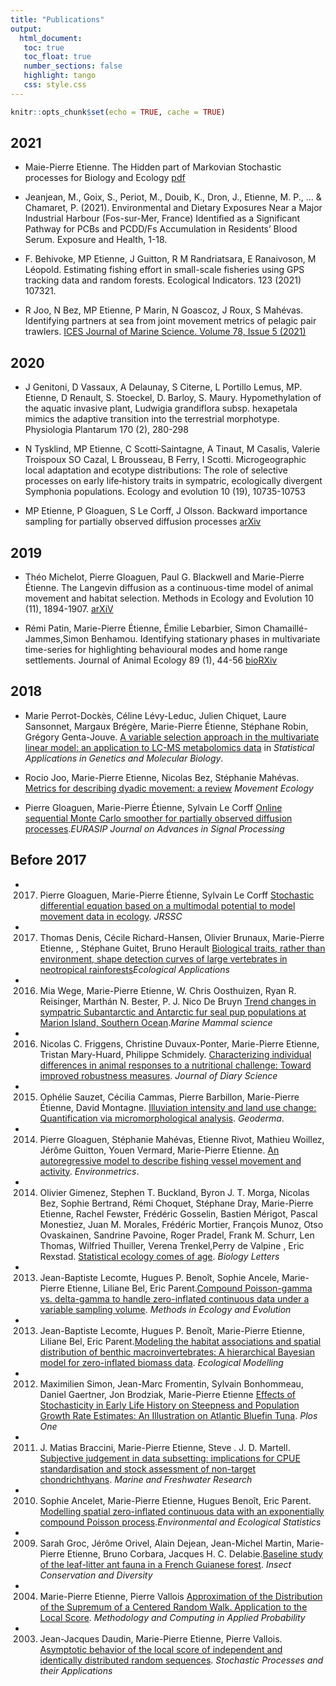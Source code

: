 ```yaml
---
title: "Publications"
output: 
  html_document:
   toc: true
   toc_float: true
   number_sections: false
   highlight: tango
   css: style.css
---
```


```r
knitr::opts_chunk$set(echo = TRUE, cache = TRUE)
```





## 2021 

* Maie-Pierre Etienne. The Hidden part of Markovian Stochastic processes for Biology and Ecology [pdf](MesPapiers/2021_hdr_etienne.pdf)

* Jeanjean, M., Goix, S., Periot, M., Douib, K., Dron, J., Etienne, M. P., ... & Chamaret, P. (2021). Environmental and Dietary Exposures Near a Major Industrial Harbour (Fos-sur-Mer, France) Identified as a Significant Pathway for PCBs and PCDD/Fs Accumulation in Residents’ Blood Serum. Exposure and Health, 1-18.

* F. Behivoke, MP Etienne, J Guitton, R M Randriatsara, E Ranaivoson, M Léopold. Estimating fishing effort in small-scale fisheries using GPS tracking data and random forests. Ecological Indicators. 123 (2021) 107321.

* R Joo, N Bez, MP Etienne, P Marin, N Goascoz, J Roux, S Mahévas. Identifying partners at sea from joint movement metrics of pelagic pair trawlers. [ICES Journal of Marine Science. Volume 78, Issue 5 (2021)](https://academic.oup.com/icesjms/article-abstract/78/5/1758/6276504)


## 2020

- J Genitoni, D Vassaux, A Delaunay, S Citerne, L Portillo Lemus,  MP. Etienne, D Renault, S. Stoeckel, D. Barloy, S. Maury. 
Hypomethylation of the aquatic invasive plant, Ludwigia grandiflora subsp. hexapetala mimics the adaptive transition into the terrestrial morphotype. Physiologia Plantarum 170 (2), 280-298

- N Tysklind, MP Etienne, C Scotti‐Saintagne, A Tinaut, M Casalis, Valerie Troispoux
SO Cazal, L Brousseau, B Ferry, I Scotti. Microgeographic local adaptation and ecotype distributions: The role of selective processes on early life‐history traits in sympatric, ecologically divergent Symphonia populations. Ecology and evolution 10 (19), 10735-10753
		
- MP Etienne, P Gloaguen, S Le Corff, J Olsson. Backward importance sampling for partially observed diffusion processes
[arXiv](https://arxiv.org/abs/2002.05438)



## 2019  

- Théo Michelot, Pierre Gloaguen, Paul G. Blackwell and  Marie-Pierre Étienne. The Langevin diffusion as a continuous-time model of animal movement and habitat selection. Methods in Ecology and Evolution 10 (11), 1894-1907. [arXiV](https://arxiv.org/abs/1810.10213)


- Rémi Patin, Marie-Pierre Étienne, Émilie Lebarbier, Simon Chamaillé-Jammes,Simon Benhamou. Identifying stationary phases in multivariate time-series for highlighting behavioural modes and home range settlements. Journal of Animal Ecology 89 (1), 44-56 [bioRXiv](https://www.biorxiv.org/content/10.1101/444794v1)


## 2018  

- Marie Perrot-Dockès, Céline Lévy-Leduc, Julien Chiquet, Laure Sansonnet, Margaux Brégère, Marie-Pierre Étienne,  Stéphane Robin, Grégory Genta-Jouve.  [A variable selection approach in the multivariate
linear model: an application to LC-MS
metabolomics data](MesPapiers/2018_Perrot+StatAppliInGenetics.pdf) in *Statistical Applications in Genetics and Molecular Biology*.

- Rocio Joo, Marie-Pierre Etienne, Nicolas Bez,  Stéphanie Mahévas. [Metrics for describing dyadic movement: a review](MesPapiers/2018_Joo+MovemenetEcology.pdf) *Movement Ecology*

- Pierre Gloaguen, Marie-Pierre Étienne, Sylvain Le Corff [Online sequential Monte Carlo smoother for partially observed diffusion processes](MesPapiers/2018_Gloaguen+EURASIP.pdf).*EURASIP Journal on Advances in Signal Processing*



## Before 2017


- 2017. Pierre Gloaguen, Marie-Pierre Étienne, Sylvain Le Corff [Stochastic differential equation based on a multimodal potential to model movement data in ecology](MesPapiers/2017_Gloaguen+JRSSC.pdf). *JRSSC* 

- 2017. Thomas Denis, Cécile Richard-Hansen, Olivier Brunaux, Marie-Pierre Etienne, , Stéphane Guitet, Bruno Herault [Biological traits, rather than environment, shape detection curves of large vertebrates in neotropical rainforests]()*Ecological Applications*

- 2016. Mia Wege, Marie-Pierre Etienne,  W. Chris Oosthuizen, Ryan R. Reisinger, Marthán N. Bester, P. J. Nico De Bruyn [Trend changes in sympatric Subantarctic and Antarctic fur seal pup populations at Marion Island, Southern Ocean](MesPapiers/2016_Wege+MarineMammalScience.pdf).*Marine Mammal science*

- 2016. Nicolas C. Friggens, Christine Duvaux-Ponter, Marie-Pierre Etienne, Tristan Mary-Huard, Philippe Schmidely.  [Characterizing individual differences in animal responses to a nutritional challenge: Toward improved robustness measures](MesPapiers/2016_Friggens+JDS.pdf). *Journal of Diary Science*


- 2015. Ophélie Sauzet, Cécilia Cammas, Pierre Barbillon, Marie-Pierre Étienne, David Montagne. [Illuviation intensity and land use change: Quantification via micromorphological analysis](MesPapiers/2015_Sauzet+Geoderma.pdf). *Geoderma*.

- 2014. Pierre Gloaguen, Stéphanie Mahévas, Etienne Rivot, Mathieu Woillez, Jérôme Guitton, Youen Vermard, Marie-Pierre Etienne. [An autoregressive model to describe fishing vessel movement and activity](MesPapiers/2014_Gloaguen+Environmetrics.pdf). *Environmetrics*.

- 2014. Olivier Gimenez, Stephen T. Buckland, Byron J. T. Morga, Nicolas Bez, Sophie Bertrand, Rémi Choquet, Stéphane Dray, Marie-Pierre Etienne, Rachel Fewster, Frédéric Gosselin, Bastien Mérigot, Pascal Monestiez,  Juan M. Morales, Frédéric Mortier, François Munoz, Otso Ovaskainen,
Sandrine Pavoine, Roger Pradel, Frank M. Schurr, Len Thomas, Wilfried Thuiller, Verena Trenkel,Perry de Valpine , Eric Rexstad. [Statistical ecology comes of age](MesPapiers/2014_Gimenez+BiologyLetters.pdf). *Biology Letters*


- 2013. Jean-Baptiste Lecomte, Hugues P. Benoît, Sophie Ancele,  Marie-Pierre Etienne, Liliane Bel, Eric Parent.[Compound Poisson-gamma vs. delta-gamma to handle zero-inflated continuous data under a variable sampling volume](2013_Lecomte+Methods_in_Ecology_and_Evolution.pdf). *Methods in Ecology and Evolution*

- 2013. Jean-Baptiste Lecomte, Hugues P. Benoît, Marie-Pierre Etienne, Liliane  Bel, Eric Parent.[Modeling the habitat associations and spatial distribution of benthic
macroinvertebrates: A hierarchical Bayesian model for zero-inflated
biomass data](MesPapiers/2013_Lecomte+EcologicalModelling.pdf). *Ecological Modelling*

- 2012. Maximilien Simon, Jean-Marc Fromentin, Sylvain Bonhommeau, Daniel Gaertner, Jon Brodziak, Marie-Pierre Etienne [Effects of Stochasticity in Early Life History on Steepness and Population Growth Rate Estimates: An Illustration on Atlantic Bluefin Tuna](MesPapiers/2012_Simon+PlosOne.pdf). *Plos One*

- 2011. J. Matias Braccini, Marie-Pierre Etienne,  Steve . J. D. Martell. [Subjective judgement in data subsetting: implications for CPUE standardisation and stock assessment of non-target chondrichthyans](MesPapiers/2011_Braccini+Marine_and_Freshwater_Research.pdf). *Marine and Freshwater Research*


- 2010. Sophie Ancelet, Marie-Pierre Etienne, Hugues Benoît, Eric Parent. [Modelling spatial zero-inflated continuous data with an exponentially compound Poisson process](MesPapiers/2010_Ancelet+ESS.pdf).*Environmental and Ecological Statistics*

- 2009. Sarah Groc, Jérôme Orivel, Alain Dejean, Jean-Michel Martin, Marie-Pierre Etienne, Bruno Corbara, Jacques H. C. Delabie.[Baseline study of the leaf-litter ant fauna in a French Guianese forest](MesPapiers/2009_Groc+icad.pdf). *Insect Conservation and Diversity*

- 2004. Marie-Pierre Etienne, Pierre Vallois [Approximation of the Distribution of the Supremum of a Centered Random Walk. Application to the Local Score](MesPapiers/2004_Etienne+MCAP.pdf). *Methodology and Computing in Applied Probability*

- 2003. Jean-Jacques Daudin, Marie-Pierre Etienne, Pierre Vallois. [Asymptotic behavior of the local score of independent and identically distributed random sequences](MesPapiers/2003_Daudin+SPA.pdf). *Stochastic Processes and their Applications*
